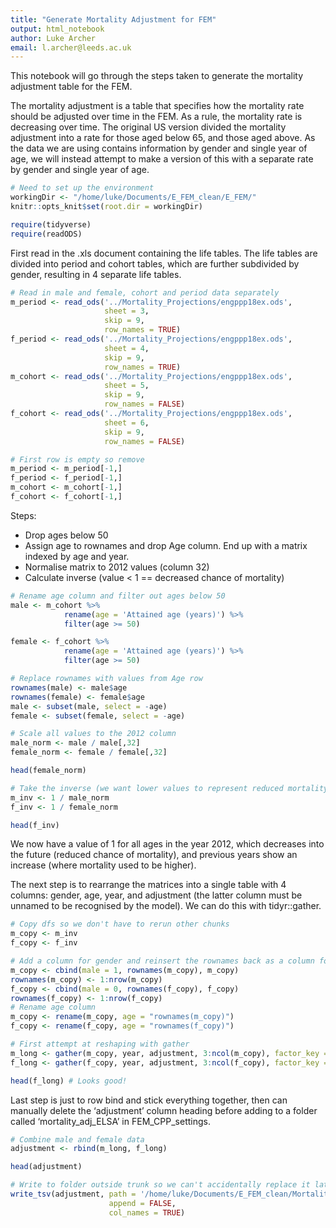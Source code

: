 ```yaml
---
title: "Generate Mortality Adjustment for FEM"
output: html_notebook
author: Luke Archer
email: l.archer@leeds.ac.uk
---
```


This notebook will go through the steps taken to generate the mortality adjustment table for the FEM.

The mortality adjustment is a table that specifies how the mortality rate should be adjusted over time in the FEM. As a rule, the mortality rate is decreasing over time. The original US version divided the mortality adjustment into a rate for those aged below 65, and those aged above. As the data we are using contains information by gender and single year of age, we will instead attempt to make a version of this with a separate rate by gender and single year of age.

```r

# Need to set up the environment
workingDir <- "/home/luke/Documents/E_FEM_clean/E_FEM/"
knitr::opts_knit$set(root.dir = workingDir)

require(tidyverse)
require(readODS)

```


First read in the .xls document containing the life tables. The life tables are divided into period and cohort tables, which are further subdivided by gender, resulting in 4 separate life tables.

```r
# Read in male and female, cohort and period data separately 
m_period <- read_ods('../Mortality_Projections/engppp18ex.ods',
                     sheet = 3,
                     skip = 9,
                     row_names = TRUE)
f_period <- read_ods('../Mortality_Projections/engppp18ex.ods',
                     sheet = 4,
                     skip = 9,
                     row_names = TRUE)
m_cohort <- read_ods('../Mortality_Projections/engppp18ex.ods',
                     sheet = 5,
                     skip = 9,
                     row_names = FALSE)
f_cohort <- read_ods('../Mortality_Projections/engppp18ex.ods',
                     sheet = 6,
                     skip = 9,
                     row_names = FALSE)

# First row is empty so remove
m_period <- m_period[-1,]
f_period <- f_period[-1,]
m_cohort <- m_cohort[-1,]
f_cohort <- f_cohort[-1,]
```

Steps:

- Drop ages below 50
- Assign age to rownames and drop Age column. End up with a matrix indexed by age and year.
- Normalise matrix to 2012 values (column 32)
- Calculate inverse (value < 1 == decreased chance of mortality)


```r
# Rename age column and filter out ages below 50
male <- m_cohort %>% 
            rename(age = 'Attained age (years)') %>%
            filter(age >= 50)

female <- f_cohort %>% 
            rename(age = 'Attained age (years)') %>%
            filter(age >= 50)

# Replace rownames with values from Age row
rownames(male) <- male$age
rownames(female) <- female$age
male <- subset(male, select = -age)
female <- subset(female, select = -age)

# Scale all values to the 2012 column
male_norm <- male / male[,32]
female_norm <- female / female[,32]

head(female_norm)

# Take the inverse (we want lower values to represent reduced mortality)
m_inv <- 1 / male_norm
f_inv <- 1 / female_norm

head(f_inv)
```

We now have a value of 1 for all ages in the year 2012, which decreases into the future (reduced chance of mortality), and previous years show an increase (where mortality used to be higher). 

The next step is to rearrange the matrices into a single table with 4 columns: gender, age, year, and adjustment (the latter column must be unnamed to be recognised by the model). We can do this with tidyr::gather.

```r
# Copy dfs so we don't have to rerun other chunks
m_copy <- m_inv
f_copy <- f_inv

# Add a column for gender and reinsert the rownames back as a column for reshaping
m_copy <- cbind(male = 1, rownames(m_copy), m_copy)
rownames(m_copy) <- 1:nrow(m_copy)
f_copy <- cbind(male = 0, rownames(f_copy), f_copy)
rownames(f_copy) <- 1:nrow(f_copy)
# Rename age column
m_copy <- rename(m_copy, age = "rownames(m_copy)")
f_copy <- rename(f_copy, age = "rownames(f_copy)")

# First attempt at reshaping with gather
m_long <- gather(m_copy, year, adjustment, 3:ncol(m_copy), factor_key = TRUE)
f_long <- gather(f_copy, year, adjustment, 3:ncol(f_copy), factor_key = TRUE)

head(f_long) # Looks good!
```

Last step is just to row bind and stick everything together, then can manually delete the 'adjustment' column heading before adding to a folder called 'mortality_adj_ELSA' in FEM_CPP_settings.

```r
# Combine male and female data
adjustment <- rbind(m_long, f_long)

head(adjustment)

# Write to folder outside trunk so we can't accidentally replace it later
write_tsv(adjustment, path = '/home/luke/Documents/E_FEM_clean/Mortality_Projections/mortality_adj.txt', 
                      append = FALSE, 
                      col_names = TRUE)
```
